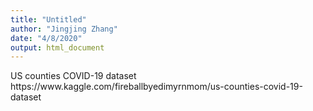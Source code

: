 ```yaml
---
title: "Untitled"
author: "Jingjing Zhang"
date: "4/8/2020"
output: html_document
---
```



US counties COVID-19 dataset
https://www.kaggle.com/fireballbyedimyrnmom/us-counties-covid-19-dataset

